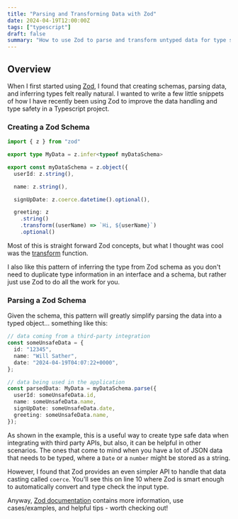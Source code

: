 ```yaml
---
title: "Parsing and Transforming Data with Zod"
date: 2024-04-19T12:00:00Z
tags: ["typescript"]
draft: false
summary: "How to use Zod to parse and transform untyped data for type safety"
---
```


## Overview

When I first started using [Zod](https://zod.dev/), I found that creating schemas, parsing data, and inferring types felt really natural. I
wanted to write a few little snippets of how I have recently been using Zod to improve the data handling and type safety
in a Typescript project.

### Creating a Zod Schema

```ts
import { z } from "zod"

export type MyData = z.infer<typeof myDataSchema>

export const myDataSchema = z.object({
  userId: z.string(),

  name: z.string(),

  signUpDate: z.coerce.datetime().optional(),

  greeting: z
    .string()
    .transform((userName) => `Hi, ${userName}`)
    .optional()
```

Most of this is straight forward Zod concepts, but what I thought was cool was the [transform](https://zod.dev/?id=transform) function.

I also like this pattern of inferring the type from Zod schema as you don't need to duplicate type information in an interface
and a schema, but rather just use Zod to do all the work for you.

### Parsing a Zod Schema

Given the schema, this pattern will greatly simplify parsing the data into a typed object... something like this:

```ts
// data coming from a third-party integration
const someUnsafeData = {
  id: "12345",
  name: "Will Sather",
  date: "2024-04-19T04:07:22+0000",
};

// data being used in the application
const parsedData: MyData = myDataSchema.parse({
  userId: someUnsafeData.id,
  name: someUnsafeData.name,
  signUpDate: someUnsafeData.date,
  greeting: someUnsafeData.name,
});
```

As shown in the example, this is a useful way to create type safe data when integrating with third party APIs, but also, it can be
helpful in other scenarios. The ones that come to mind when you have a lot of JSON data that needs to be typed, where a `Date` or
a `number` might be stored as a string.

However, I found that Zod provides an even simpler API to handle that data casting called `coerce`. You'll see this on line 10
where Zod is smart enough to automatically convert and type check the input type.

Anyway, [Zod documentation](https://zod.dev/) contains more information, use cases/examples, and helpful tips - worth checking out!
